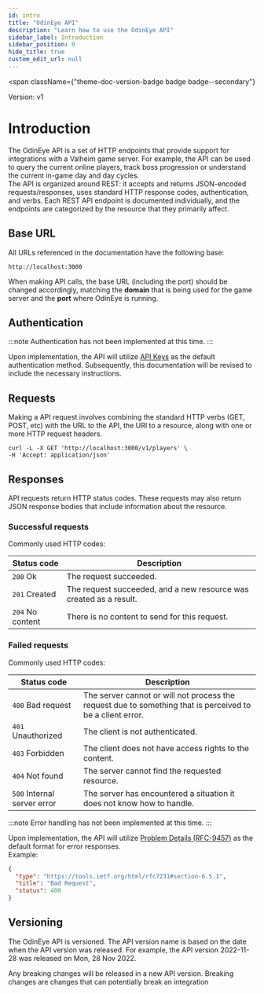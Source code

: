 ```yaml
---
id: intro
title: "OdinEye API"
description: "Learn how to use the OdinEye API"
sidebar_label: Introduction
sidebar_position: 0
hide_title: true
custom_edit_url: null
---
```



<span
  className={"theme-doc-version-badge badge badge--secondary"}
>
  Version: v1
</span>

# Introduction

The OdinEye API is a set of HTTP endpoints that provide support for integrations with a Valheim game server. For example, the API can be used to query the current online players, track boss progression or understand the current in-game day and day cycles.  
The API is organized around REST: it accepts and returns JSON-encoded requests/responses, uses standard HTTP response codes, authentication, and verbs.
Each REST API endpoint is documented individually, and the endpoints are categorized by the resource that they primarily affect.

## Base URL

All URLs referenced in the documentation have the following base:

```
http://localhost:3000
```

When making API calls, the base URL (including the port) should be changed accordingly, matching the <b>domain</b> that is being used for the game server and the <b>port</b> where OdinEye is running.

## Authentication

:::note
Authentication has not been implemented at this time.
:::

Upon implementation, the API will utilize [API Keys](https://en.wikipedia.org/wiki/API_key) as the default authentication method. Subsequently, this documentation will be revised to include the necessary instructions.

## Requests

Making a API request involves combining the standard HTTP verbs (GET, POST, etc) with the URL to the API, the URI to a resource, along with one or more HTTP request headers.

```curl showLineNumbers
curl -L -X GET 'http://localhost:3000/v1/players' \
-H 'Accept: application/json'
```

## Responses

API requests return HTTP status codes. These requests may also return JSON response bodies that include information about the resource.

### Successful requests

Commonly used HTTP codes:

| Status code      | Description                                                        |
|------------------|--------------------------------------------------------------------|
| `200` Ok         | The request succeeded.                                             |
| `201` Created    | The request succeeded, and a new resource was created as a result. |
| `204` No content | There is no content to send for this request.                      |


### Failed requests

Commonly used HTTP codes:

| Status code                 | Description                                                                                                |
|-----------------------------|------------------------------------------------------------------------------------------------------------|
| `400` Bad request           | The server cannot or will not process the request due to something that is perceived to be a client error. |
| `401` Unauthorized          | The client is not authenticated.                                                                           |
| `403` Forbidden             | The client does not have access rights to the content.                                                     |
| `404` Not found             | The server cannot find the requested resource.                                                             |
| `500` Internal server error | The server has encountered a situation it does not know how to handle.                                     |


:::note
Error handling has not been implemented at this time.
:::

Upon implementation, the API will utilize [Problem Details (RFC-9457)](https://datatracker.ietf.org/doc/html/rfc9457) as the default format for error responses.  
Example:

```json
{
  "type": "https://tools.ietf.org/html/rfc7231#section-6.5.1",
  "title": "Bad Request",
  "status": 400
}
```

## Versioning

The OdinEye API is versioned. The API version name is based on the date when the API version was released. For example, the API version 2022-11-28 was released on Mon, 28 Nov 2022.

Any breaking changes will be released in a new API version. Breaking changes are changes that can potentially break an integration